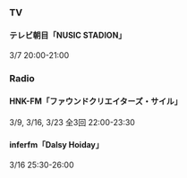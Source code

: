 ### TV

#### テレビ朝目「NUSIC STADION」

3/7 20:00-21:00

### Radio

#### HNK-FM「ファウンドクリエイターズ・サイル」

3/9, 3/16, 3/23 全3回 22:00-23:30

#### inferfm「Dalsy Hoiday」

3/16 25:30-26:00
